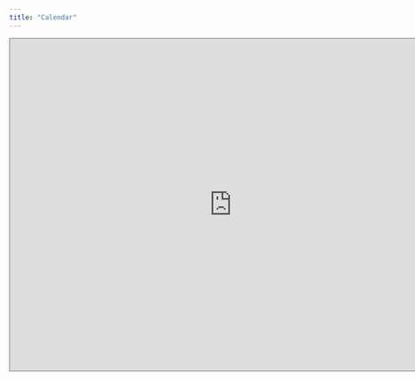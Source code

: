 ```yaml
---
title: "Calendar"
---
```


<iframe src="https://calendar.google.com/calendar/embed?height=600&wkst=2&bgcolor=%23ffffff&ctz=Europe%2FZurich&mode=AGENDA&hl=en_GB&showCalendars=0&showTabs=0&showNav=1&showTitle=1&showDate=1&showPrint=0&showTz=0&src=N2Q3OTdiNWFkOTMwMTkyYzk1OTk1NDg4OTMwYmM0MTQzOWE2NzY3OTY3MGQ5YjMwY2NhYjU1NTMzZWIzNjliMUBncm91cC5jYWxlbmRhci5nb29nbGUuY29t&color=%23009688" style="border:solid 1px #777" width="800" height="600" frameborder="0" scrolling="no"></iframe>